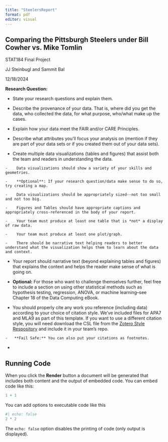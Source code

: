 ```yaml
---
title: "SteelersReport"
format: pdf
editor: visual
---
```


## Comparing the Pittsburgh Steelers under Bill Cowher vs. Mike Tomlin

STAT184 Final Project

JJ Steinbugl and Sammit Bal

12/18/2024

**Research Question:**

-   State your research questions and explain them.

-    Describe the provenance of your data. That is, where did you get the data, who collected the data, for what purpose, who/what make up the cases.

-    Explain how your data meet the FAIR and/or CARE Principles.

-    Describe what attributes you'll focus your analysis on (mention if they are part of your data sets or if you created them out of your data sets).

-    Create multiple data visualizations (tables and figures) that assist both the team and readers in understanding the data.

    -    Data visualizations should show a variety of your skills and geometries.

    -    **Optional**: If your research question/data make sense to do so, try creating a map.

    -    Data visualizations should be appropriately sized--not too small and not too big.

    -    Figures and Tables should have appropriate captions and appropriately cross-referenced in the body of your report.

    -    Your team must produce at least one table that is *not* a display of raw data.

    -    Your team must produce at least one plot/graph.

    -    There should be narrative text helping readers to better understand what the visualization helps them to learn about the data and context.

-    Your report should narrative text (beyond explaining tables and figures) that explains the context and helps the reader make sense of what is going on.

-    **Optional:** For those who want to challenge themselves further, feel free to include a section on using other statistical methods such as hypothesis testing, regression, ANOVA, or machine learning--see Chapter 18 of the Data Computing eBook.

-    You should properly cite any work you reference (including data) according to your choice of citation style. We've included files for APA7 and MLA9 as part of this template. If you want to use a different citation style, you will need download the CSL file from the [Zotero Style Respository](https://www.zotero.org/styles/) and include it in your team's repo.

    -   **Fail Safe:** You can also put your citations as footnotes.

-   

## Running Code

When you click the **Render** button a document will be generated that includes both content and the output of embedded code. You can embed code like this:

```r
1 + 1
```

You can add options to executable code like this

```r
#| echo: false
2 * 2
```

The `echo: false` option disables the printing of code (only output is displayed).
